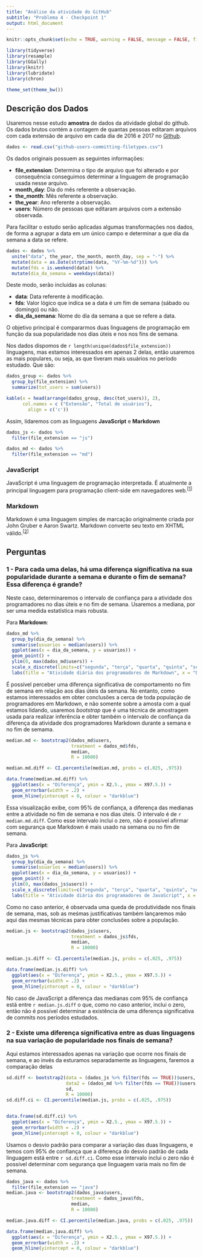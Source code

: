 ```yaml
---
title: "Análise da atividade do GitHub"
subtitle: "Problema 4 - Checkpoint 1"
output: html_document
---
```


```r
knitr::opts_chunk$set(echo = TRUE, warning = FALSE, message = FALSE, fig.align="center")

library(tidyverse)
library(resample)
library(GGally)
library(knitr)
library(lubridate)
library(chron)

theme_set(theme_bw())

```
## Descrição dos Dados

Usaremos nesse estudo __amostra__ de dados da atividade global do github. Os dados brutos contém a contagem de quantas pessoas editaram arquivos com cada extensão de arquivo em cada dia de 2016 e 2017 no [Github](https://github.com/).

```r
dados <- read.csv("github-users-committing-filetypes.csv")
```

Os dados originais possuem as seguintes informações:  

  * __file_extension__: Determina o tipo de arquivo que foi alterado e por consequência conseguimos determinar a linguagem de programação usada nesse arquivo.  
  * __month_day__: Dia do mês referente a observação.  
  * __the_month__: Mês referente a observação.  
  * __the_year__: Ano referente a observação.  
  * __users__: Número de pessoas que editaram arquivos com a extensão observada.

Para facilitar o estudo serão aplicadas algumas transformações nos dados, de forma a agrupar a data em um único campo e determinar a que dia da semana a data se refere.

```r
dados <- dados %>%
  unite("data", the_year, the_month, month_day, sep = "-") %>%
  mutate(data = as.Date(strptime(data, "%Y-%m-%d"))) %>%
  mutate(fds = is.weekend(data)) %>%
  mutate(dia_da_semana = weekdays(data))
```
Deste modo, serão incluidas as colunas:

  * __data__: Data referente à modificação.
  * __fds__: Valor lógico que indica se a data é um fim de semana (sábado ou domingo) ou não.
  * __dia_da_semana__: Nome do dia da semana a que se refere a data.

O objetivo principal é compararmos duas linguagens de programação em função da sua popularidade nos dias úteis e nos nos fins de semana.

Nos dados dispomos de `r length(unique(dados$file_extension))` linguagens, mas estamos interessados em apenas 2 delas, então usaremos as mais populares, ou seja, as que tiveram mais usuários no período estudado. Que são:

```r
dados_group <- dados %>%
  group_by(file_extension) %>%
  summarize(tot_users = sum(users))

kable(x = head(arrange(dados_group, desc(tot_users)), 2),
      col.names = c ("Extensão", "Total de usuários"),
        align = c('c'))
```

Assim, lidaremos com as linguagens __JavaScript__ e __Markdown__

```r
dados_js <- dados %>%
  filter(file_extension == "js")

dados_md <- dados %>%
  filter(file_extension == "md")
```

### JavaScript
JavaScript é uma linguagem de programação interpretada. É atualmente a principal linguagem para programação client-side em navegadores web.^[[1](https://pt.wikipedia.org/wiki/JavaScript)]^

### Markdown
Markdown é uma linguagem simples de marcação originalmente criada por John Gruber e Aaron Swartz. Markdown converte seu texto em XHTML válido.^[[2](https://pt.wikipedia.org/wiki/Markdown)]^

## Perguntas
### 1 - Para cada uma delas, há uma diferença significativa na sua popularidade durante a semana e durante o fim de semana? Essa diferença é grande?

Neste caso, determinaremos o intervalo de confiança para a atividade dos programadores no dias úteis e no fim de semana. Usaremos a mediana, por ser uma medida estatística mais robusta.

Para __Markdown__:

```r
dados_md %>%
  group_by(dia_da_semana) %>%
  summarise(usuarios = median(users)) %>%
  ggplot(aes(x = dia_da_semana, y = usuarios)) + 
  geom_point() +
  ylim(0, max(dados_md$users)) +
  scale_x_discrete(limits=c("segunda", "terça", "quarta", "quinta", "sexta", "sábado", "domingo")) +
  labs(title = "Atividade diária dos programadores de Markdown", x = "Dia da semana", y = "Mediados de usuários")
```
É possível perceber uma diferença significativa de comportamento no fim de semana em relação aos dias úteis da semana.
No entanto, como estamos interessados em obter conclusões a cerca de toda população de programadores em Markdown, e não somente sobre a amosta com a qual estamos lidando, usaremos _bootstrap_ que é uma técnica de amostragem usada para realizar inferência e obter também  o intervalo de confiança da diferença da atividade dos programadores Markdown durante a semana e no fim de semama.

```r
median.md <- bootstrap2(dados_md$users,
                        treatment = dados_md$fds,
                        median,
                        R = 10000)

median.md.diff <- CI.percentile(median.md, probs = c(.025, .975))

data.frame(median.md.diff) %>% 
  ggplot(aes(x = "Diferença", ymin = X2.5., ymax = X97.5.)) + 
  geom_errorbar(width = .2) + 
  geom_hline(yintercept = 0, colour = "darkblue")
```

Essa visualização exibe, com 95% de confiança, a diferença das medianas entre a atividade no fim de semana e nos dias úteis. O intervalo é de `r median.md.diff`. Como esse intervalo inclui o zero, não é possível afirmar com segurança que Markdown é mais usado na semana ou no fim de semana.  

Para __JavaScript__:

```r
dados_js %>%
  group_by(dia_da_semana) %>%
  summarise(usuarios = median(users)) %>%
  ggplot(aes(x = dia_da_semana, y = usuarios)) + 
  geom_point() +
  ylim(0, max(dados_js$users)) +
  scale_x_discrete(limits=c("segunda", "terça", "quarta", "quinta", "sexta", "sábado", "domingo")) +
  labs(title = "Atividade diária dos programadores de JavaScript", x = "Dia da semana", y = "Mediados de usuários")
```

Como no caso anterior, é observada uma queda de produtividade nos finais de semana, mas, sob as meśmas justificativas também lançaremos mão aqui das mesmas técnicas para obter conclusões sobre a população.

```r
median.js <- bootstrap2(dados_js$users,
                        treatment = dados_js$fds,
                        median,
                        R = 10000)

median.js.diff <- CI.percentile(median.js, probs = c(.025, .975))

data.frame(median.js.diff) %>% 
  ggplot(aes(x = "Diferença", ymin = X2.5., ymax = X97.5.)) + 
  geom_errorbar(width = .2) + 
  geom_hline(yintercept = 0, colour = "darkblue")
```
No caso de JavaScript a diferença das medianas com 95% de confiança está entre `r median.js.diff` o que, como no caso anterior, inclui o zero, então não é possível determinar a existência de uma diferença significativa de commits nos períodos estudados.

### 2 - Existe uma diferença significativa entre as duas linguagens na sua variação de popularidade nos finais de semana?

Aqui estamos interessados apenas na variação que ocorre nos finais de semana, e ao invés da esturamos separadamente as linguagens, faremos a comparação delas
```r

sd.diff <- bootstrap2(data = (dados_js %>% filter(fds == TRUE))$users,
                      data2 = (dados_md %>% filter(fds == TRUE))$users,
                      sd,
                      R = 10000)
sd.diff.ci <- CI.percentile(median.js, probs = c(.025, .975))


data.frame(sd.diff.ci) %>% 
  ggplot(aes(x = "Diferença", ymin = X2.5., ymax = X97.5.)) + 
  geom_errorbar(width = .2) + 
  geom_hline(yintercept = 0, colour = "darkblue")
```
Usamos o desvio padrão para comparar a variação das duas linguagens, e temos com 95% de confiança que a diferença do desvio padrão de cada linguagem está entre `r sd.diff.ci`. Como esse intervalo inclui o zero não é possível determinar com segurança que linguagem varia mais no fim de semana.

```r
dados_java <- dados %>%
  filter(file_extension == "java")
median.java <- bootstrap2(dados_java$users,
                        treatment = dados_java$fds,
                        median,
                        R = 10000)

median.java.diff <- CI.percentile(median.java, probs = c(.025, .975))

data.frame(median.java.diff) %>% 
  ggplot(aes(x = "Diferença", ymin = X2.5., ymax = X97.5.)) + 
  geom_errorbar(width = .2) + 
  geom_hline(yintercept = 0, colour = "darkblue")
```

